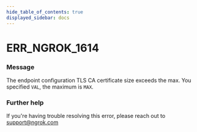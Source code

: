 ```yaml
---
hide_table_of_contents: true
displayed_sidebar: docs
---
```



# ERR_NGROK_1614

### Message
The endpoint configuration TLS CA certificate size exceeds the max. You specified `VAL`, the maximum is `MAX`.

<ErrorDetails error='err_ngrok_1614' />


### Further help
If you're having trouble resolving this error, please reach out to [support@ngrok.com](mailto:support@ngrok.com?subject=Help%20with%20ERR_NGROK_1614)

